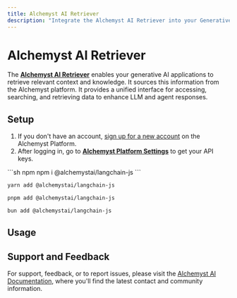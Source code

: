 ```yaml
---
title: Alchemyst AI Retriever
description: "Integrate the Alchemyst AI Retriever into your Generative AI Application"
---
```


# Alchemyst AI Retriever

The [**Alchemyst AI Retriever**](https://getalchemystai.com) enables your generative AI applications to retrieve relevant context and knowledge. It sources this information from the Alchemyst platform. It provides a unified interface for accessing, searching, and retrieving data to enhance LLM and agent responses.
## Setup

1. If you don't have an account, [sign up for a new account](https://platform.getalchemystai.com/signup) on the Alchemyst Platform.
2. After logging in, go to [**Alchemyst Platform Settings**](https://platform.getalchemystai.com/settings) to get your API keys.


<IntegrationInstallTooltip></IntegrationInstallTooltip>

<CodeGroup>
```sh npm
npm i @alchemystai/langchain-js
```

```sh yarn
yarn add @alchemystai/langchain-js
```

```sh pnpm
pnpm add @alchemystai/langchain-js
```

```sh bun
bun add @alchemystai/langchain-js
```
</CodeGroup>

## Usage


<AlchemystAiRetrieverExample />

## Support and Feedback
For support, feedback, or to report issues, please visit the [Alchemyst AI Documentation](https://docs.getalchemystai.com), where you'll find the latest contact and community information.
